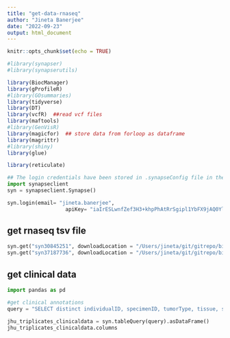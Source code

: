 ```yaml
---
title: "get-data-rnaseq"
author: "Jineta Banerjee"
date: "2022-09-23"
output: html_document
---
```

```r
knitr::opts_chunk$set(echo = TRUE)
```

```r

#library(synapser)
#library(synapserutils)

library(BiocManager)
library(gProfileR)
#library(GOsummaries)
library(tidyverse)
library(DT)
library(vcfR)  ##read vcf files
library(maftools)
#library(GenVisR)
library(magicfor)  ## store data from forloop as dataframe
library(magrittr)
#library(shiny)
library(glue)

library(reticulate)

```

```python

## The login credentials have been stored in .synapseConfig file in the home dir. If you dont have this setup, please make the file before trying to login.
import synapseclient
syn = synapseclient.Synapse()

syn.login(email= "jineta.banerjee",
                   apiKey= "iaIrESLwnfZef3H3+khpPhAtRrSgipl1YbFX9jAQ0YlL38ygCIZ2/ocleaivnCXX0Dzre81ahVPUjO79fLJgNg==")

```

## get rnaseq tsv file

```python

syn.get("syn30845251", downloadLocation = "/Users/jineta/git/gitrepo/biobank-release-2/data/rnaseq-batch1-batch2") #batch1plus2
syn.get("syn37187736", downloadLocation = "/Users/jineta/git/gitrepo/biobank-release-2/data/rnaseq-batch3") #batch3

```

## get clinical data

```python

import pandas as pd

#get clinical annotations
query = "SELECT distinct individualID, specimenID, tumorType, tissue, sex, age, bodyPart, isCellLine FROM syn30791643 WHERE ( assay = 'rnaSeq' ) "

jhu_triplicates_clinicaldata = syn.tableQuery(query).asDataFrame()
jhu_triplicates_clinicaldata.columns

```